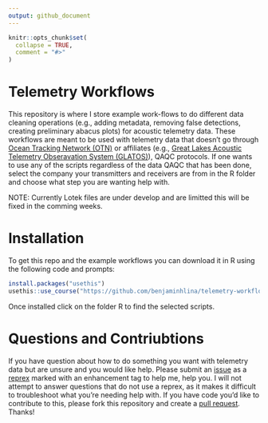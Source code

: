 ```yaml
---
output: github_document
---
```


<!-- README.md is generated from README.Rmd. Please edit that file -->

```r
knitr::opts_chunk$set(
  collapse = TRUE,
  comment = "#>"
)
```

# Telemetry Workflows

<!-- badges: start -->
<!-- badges: end -->

This repository is where I store example work-flows to do different data cleaning
operations (e.g., adding metadata, removing false detections, creating preliminary abacus plots) for acoustic telemetry data. These workflows are meant to be used with telemetry data that doesn't go through [Ocean Tracking Network (OTN)](https://oceantrackingnetwork.org/) or affiliates (e.g., [Great Lakes Acoustic Telemetry Obseravation System (GLATOS)](https://glatos.glos.us/)), QAQC protocols. If one wants to use any of the scripts regardless of the data QAQC that has been done, select the company your transmitters and receivers are from in the R folder and choose what step you are wanting help with. 

NOTE: Currently Lotek files are under develop and are limitted this will be fixed in the comming weeks. 

# Installation 
To get this repo and the example workflows you can download it in R using the following code and prompts:
```r
install.packages("usethis")
usethis::use_course("https://github.com/benjaminhlina/telemetry-workflows/archive/refs/heads/master.zip"
```

Once installed click on the folder R to find the selected scripts. 

# Questions and Contriubtions  
If you have question about how to do something you want with telemetry data but are unsure and you would like help. Please  submit an [issue](https://github.com/benjaminhlina/telemetry-workflows/issues) as a [reprex](https://reprex.tidyverse.org/) marked with an enhancement tag to help me, help you. I will not attempt to answer questions that do not use a reprex, as it makes it difficult to troubleshoot what you're needing help with. If you have code you'd like to contribute to this, please fork this repository and create a [pull request](https://github.com/benjaminhlina/telemetry-workflows/pulls). Thanks!  

